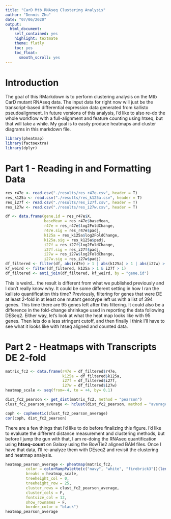 ```yaml
---
title: "CarD Mtb RNAseq Clustering Analysis"
author: "Dennis Zhu"
date: "07/06/2020"
output: 
  html_document:
    self_contained: yes
    highlight: textmate
    theme: flatly
    toc: yes
    toc_float:
      smooth_scroll: yes
---
```

# Introduction

The goal of this RMarkdown is to perform clustering analysis on the Mtb CarD mutant RNAseq data. The input data for right now will just be the transcript-based differential expression data generated from kallisto pseudoalignment. In future versions of this analysis, I'd like to also re-do the whole workflow with a full-alignment and feature counting using htseq, but that will take a while. My goal is to easily produce heatmaps and cluster diagrams in this markdown file.

```r
library(pheatmap)
library(factoextra)
library(dplyr)
```
# Part 1 - Reading in and Formatting Data

```r
res_r47e <- read.csv("./results/res_r47e.csv", header = T)
res_k125a <- read.csv("./results/res_k125a.csv", header = T)
res_i27f <- read.csv("./results/res_i27f.csv", header = T)
res_i27w <- read.csv("./results/res_i27w.csv", header = T)
```

```r
df <- data.frame(gene.id = res_r47e$X, 
                 baseMean = res_r47e$baseMean, 
                 r47e = res_r47e$log2FoldChange,
                 r47e.sig = res_r47e$padj,
                 k125a = res_k125a$log2FoldChange,
                 k125a.sig = res_k125a$padj,
                 i27f = res_i27f$log2FoldChange,
                 i27f.sig = res_i27f$padj,
                 i27w = res_i27w$log2FoldChange,
                 i27w.sig = res_i27w$padj)
df_filtered <- filter(df, abs(r47e) > 1 | abs(k125a) > 1 | abs(i27w) > 1, abs(i27w) > 1)
kf_weird <- filter(df_filtered, k125a > 1 & i27f > 1)
df_filtered <- anti_join(df_filtered, kf_weird, by = "gene.id")
```

This is weird... the result is different from what we published previously and I don't really know why. It could be some different setting in how I ran the kallisto quantification this time? Previously, filtering for genes that were DE at least 2-fold in at least one mutant genotype left us with a list of 394 genes. This time there are 95 genes left after this filtering. It could also be a difference in the fold-change shrinkage used in reporting the data following DESeq2. Either way, let's look at what the heat map looks like with 95 genes. Then lets do a less stringent cutoff, and then finally I think I'll have to see what it looks like with htseq aligned and counted data. 

# Part 2 - Heatmaps with Transcripts DE 2-fold

```r
matrix_fc2 <- data.frame(r47e = df_filtered$r47e,
                         k125a = df_filtered$k125a,
                         i27f = df_filtered$i27f,
                         i27w = df_filtered$i27w)
heatmap_scale <- seq(from=-4, to = +4, by= 0.1)
```

```r
dist_fc2_pearson <- get_dist(matrix_fc2, method = "pearson")
clust_fc2_pearson_average <- hclust(dist_fc2_pearson, method = "average")

coph <- cophenetic(clust_fc2_pearson_average)
cor(coph, dist_fc2_pearson)
```

There are a few things that I'd like to do before finalizing this figure. I'd like to evaluate the different distance measurement and clustering methods, but before I jump the gun with that, I am re-doing the RNAseq quantification using **htseq-count** on Galaxy using the BowTie2 aligned BAM files. Once I have that data, I'll re-analyze them with DEseq2 and revisit the clustering and heatmap analysis. 

```r
heatmap_pearson_average <- pheatmap(matrix_fc2, 
         color = colorRampPalette(c("navy", "white", "firebrick3"))(length(heatmap_scale)), 
         breaks = heatmap_scale, 
         treeheight_col = 0, 
         treeheight_row = 25, 
         cluster_rows = clust_fc2_pearson_average,
         cluster_cols = F,
         fontsize_col = 12, 
         show_rownames = F, 
         border_color = "black") 
heatmap_pearson_average
```